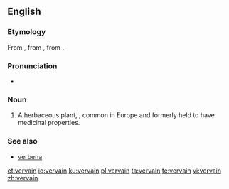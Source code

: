 ==English==
{{rfi}}
===Etymology===
From {{etyl|xno|en}}, from {{etyl|fro|en}} {{term|verveine|lang=fro}}, from {{etyl|la|en}} {{term|verbena|lang=la}}.

===Pronunciation===
* {{IPA|/vɜːveɪn/|lang=en}}

===Noun===
{{en-noun}}

# A herbaceous plant, {{taxlink|Verbena officinalis|species|noshow=1}}, common in Europe and formerly held to have medicinal properties.

===See also===
* [[verbena]]


[[et:vervain]]
[[io:vervain]]
[[ku:vervain]]
[[pl:vervain]]
[[ta:vervain]]
[[te:vervain]]
[[vi:vervain]]
[[zh:vervain]]
